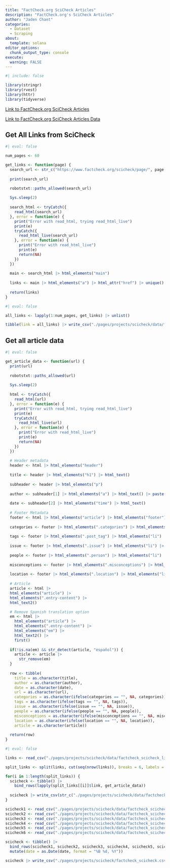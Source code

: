 ```yaml
---
title: "FactCheck.org SciCheck Articles"
description: "FactCheck.org's SciCheck Articles"
author: "Jaden Chant"
categories:
  - Dataset
  - Scraping
about:
  template: solana
editor_options: 
  chunk_output_type: console
execute:
  warning: FALSE
---
```


```r
#| include: false

library(stringr)
library(rvest)
library(httr)
library(tidyverse)
```

[Link to FactCheck.org SciCheck Articles](https://www.factcheck.org/scicheck/)

[Link to FactCheck.org SciCheck Articles Data](https://www.kaggle.com/datasets/jadenc4/factchecks-scicheck-article-dataset)

## Get All Links from SciCheck
```r
#| eval: false

num_pages <- 60

get_links <- function(page) {
  search_url <- str_c("https://www.factcheck.org/scicheck/page/", page, "/")
  
  print(search_url)

  robotstxt::paths_allowed(search_url)
  
  Sys.sleep(2)
  
  search_html <- tryCatch({
    read_html(search_url)
  }, error = function(e) {
    print("Error with read_html, trying read_html_live")
    print(e)
    tryCatch({
      read_html_live(search_url)
    }, error = function(e) {
      print("Error with read_html_live")
      print(e)
      return(NA)
    })
  })
  
  main <- search_html |> html_elements("main")
  
  links <- main |> html_elements("a") |> html_attr("href") |> unique()
  
  return(links)
}
```

```r
#| eval: false

all_links <- lapply(1:num_pages, get_links) |> unlist()

tibble(link = all_links) |> write_csv("./pages/projects/scicheck/data/factcheck_scicheck_links.csv")
```

## Get all article data
```r
#| eval: false

get_article_data <- function(url) {
  print(url)
    
  robotstxt::paths_allowed(url)
  
  Sys.sleep(2)
  
  html <- tryCatch({
    read_html(url)
  }, error = function(e) {
    print("Error with read_html, trying read_html_live")
    print(e)
    tryCatch({
      read_html_live(url)
    }, error = function(e) {
      print("Error with read_html_live")
      print(e)
      return(NA)
    })
  })
  
  # Header metadata
  header <- html |> html_elements("header")
  
  title <- header |> html_elements("h1") |> html_text()
  
  subheader <- header |> html_elements("p")
  
  author <- subheader[1] |> html_elements("a") |> html_text() |> paste(collapse = ", ")
  
  date <- subheader[2] |> html_elements("time") |> html_text()
  
  # Footer Metadata
  footer <- html |> html_elements("article") |> html_elements("footer")
  
  categories <- footer |> html_elements(".categories") |> html_elements("li") |> html_text2() |> paste(collapse = ", ")
  
  tags <- footer |> html_elements(".post_tag") |> html_elements("li") |> html_text2() |> paste(collapse = ", ")
  
  issue <- footer |> html_elements(".issue") |> html_elements("li") |> html_text2() |> paste(collapse = ", ")
  
  people <- footer |> html_elements(".person") |> html_elements("li") |> html_text2() |> paste(collapse = ", ")
  
  misconceptions <- footer |> html_elements(".misconceptions") |> html_elements("li") |> html_text2() |> paste(collapse = ", ")
  
  location <- footer |> html_elements(".location") |> html_elements("li") |> html_text2() |> paste(collapse = ", ")
  
  # Article
  article <- html |> 
  html_elements("article") |>
  html_elements(".entry-content") |>
  html_text2()

  # Remove Spanish translation option
  em <- html |> 
    html_elements("article") |>
    html_elements(".entry-content") |>
    html_elements("em") |>
    html_text2() |>
    first()
  
  if(!is.na(em) && str_detect(article, "español")) {
    article <- article |> 
      str_remove(em)
  }
  
  row <- tibble(
    title = as.character(title),
    author = as.character(author),
    date = as.character(date),
    url = as.character(url),
    categories = as.character(ifelse(categories == "", NA, categories)),
    tags = as.character(ifelse(tags == "", NA, tags)),
    issue = as.character(ifelse(issue == "", NA, issue)),
    people = as.character(ifelse(people == "", NA, people)),
    misconceptions = as.character(ifelse(misconceptions == "", NA, misconceptions)),
    location = as.character(ifelse(location == "", NA, location)),
    article = as.character(article))
  
  return(row)
}
```


```r
#| eval: false

links <- read_csv("./pages/projects/scicheck/data/factcheck_scicheck_links.csv")

split_links <- split(links, cut(seq(nrow(links)), breaks = 6, labels = FALSE))

for(i in 1:length(split_links)) {
  scicheck <- tibble() |>
    bind_rows(lapply(split_links[[i]]$link, get_article_data))
  
  scicheck |> write_csv(str_c("./pages/projects/scicheck/data/factcheck_scicheck_", i, ".csv"))
}

scicheck1 <- read_csv("./pages/projects/scicheck/data/factcheck_scicheck_1.csv")
scicheck2 <- read_csv("./pages/projects/scicheck/data/factcheck_scicheck_2.csv")
scicheck3 <- read_csv("./pages/projects/scicheck/data/factcheck_scicheck_3.csv")
scicheck4 <- read_csv("./pages/projects/scicheck/data/factcheck_scicheck_4.csv")
scicheck5 <- read_csv("./pages/projects/scicheck/data/factcheck_scicheck_5.csv")
scicheck6 <- read_csv("./pages/projects/scicheck/data/factcheck_scicheck_6.csv")

scicheck <- tibble() |>
  bind_rows(scicheck1, scicheck2, scicheck3, scicheck4, scicheck5, scicheck6) |>
  mutate(date = as.Date(date, format = "%B %d, %Y"))

scicheck |> write_csv("./pages/projects/scicheck/factcheck_scicheck.csv")
```

























